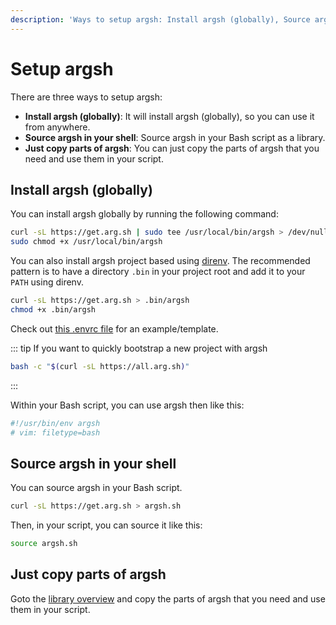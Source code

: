 ```yaml
---
description: 'Ways to setup argsh: Install argsh (globally), Source argsh in your shell, Just copy parts of argsh'
---
```


# Setup argsh

There are three ways to setup argsh:
- **Install argsh (globally)**: It will install argsh (globally), so you can use it from anywhere.
- **Source argsh in your shell**: Source argsh in your Bash script as a library.
- **Just copy parts of argsh**: You can just copy the parts of argsh that you need and use them in your script.

## Install argsh (globally)

You can install argsh globally by running the following command:

```bash
curl -sL https://get.arg.sh | sudo tee /usr/local/bin/argsh > /dev/null
sudo chmod +x /usr/local/bin/argsh
```
You can also install argsh project based using [direnv](https://direnv.net/).
The recommended pattern is to have a directory `.bin` in your project root and add it to your `PATH` using direnv.

```bash
curl -sL https://get.arg.sh > .bin/argsh
chmod +x .bin/argsh
```

Check out [this .envrc file](https://github.com/arg-sh/argsh/blob/main/.envrc) for an example/template.

::: tip
If you want to quickly bootstrap a new project with argsh

```bash
bash -c "$(curl -sL https://all.arg.sh)"
```
:::

Within your Bash script, you can use argsh then like this:

```bash
#!/usr/bin/env argsh
# vim: filetype=bash
```

## Source argsh in your shell

You can source argsh in your Bash script.

```bash
curl -sL https://get.arg.sh > argsh.sh
```

Then, in your script, you can source it like this:

```bash
source argsh.sh
```

## Just copy parts of argsh

Goto the [library overview](./libraries/overview) and copy the parts of argsh that you need and use them in your script.
